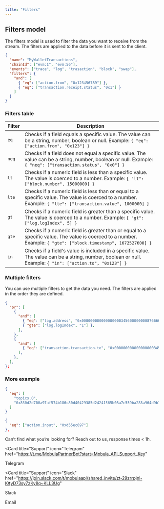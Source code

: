 ```yaml
---
title: "Filters"
---
```


## Filters model

The filters model is used to filter the data you want to receive from the stream. The filters are applied to the data before it is sent to the client.

```json
{
  "name": "MyWalletTransactions",
  "chainId": ["evm:1", "evm:56"],
  "events": ["trace", "log", "trasaction", "block", "swap"],
  "filters": {
    "and": [
      { "eq": ["action.from", "0x123456789"] },
      { "eq": ["transaction.receipt.status", "0x1"] }
    ]
  }
}
```

### Filters table

| Filter | Description |
|--------|-------------|
| `eq` | Checks if a field equals a specific value. The value can be a string, number, boolean or null. Example: `{ "eq": ["action.from", "0x123"] }` |
| `neq` | Checks if a field does not equal a specific value. The value can be a string, number, boolean or null. Example: `{ "neq": ["transaction.status", "0x0"] }` |
| `lt` | Checks if a numeric field is less than a specific value. The value is coerced to a number. Example: `{ "lt": ["block.number", 15000000] }` |
| `lte` | Checks if a numeric field is less than or equal to a specific value. The value is coerced to a number. Example: `{ "lte": ["transaction.value", 1000000] }` |
| `gt` | Checks if a numeric field is greater than a specific value. The value is coerced to a number. Example: `{ "gt": ["log.logIndex", 5] }` |
| `gte` | Checks if a numeric field is greater than or equal to a specific value. The value is coerced to a number. Example: `{ "gte": ["block.timestamp", 1672527600] }` |
| `in` | Checks if a field's value is included in a specific value. The value can be a string, number, boolean or null. Example: `{ "in": ["action.to", "0x123"] }` |


### Multiple filters

You can use multiple filters to get the data you need. The filters are applied in the order they are defined.

```json
{
  "or": [
    {
      "and": [
        { "eq": ["log.address", "0x0000000000000000003456000000008766600000"] },
        { "gte": ["log.logIndex", "1"] },
      ],
    },
    {
      "and": [
        { "eq": ["transaction.transaction.to", "0x0000000000000000003456000000008766600000"] },
      ],
    },
  ],
};
```

### More example

```json
{
  "eq": [
    "topics.0",
    "0x830d2d700a97af574b186c80d40429385d24241565b08a7c559ba283a964d9b1"
  ]
}

{
  "eq": ["action.input", "0xd55ec697"]
},

```

Can’t find what you’re looking for? Reach out to us, response times < 1h.

<CardGroup>

<Card
  title="Support"
  icon="Telegram"
  href="https://t.me/MobulaPartnerBot?start=Mobula_API_Support_Key"
>
  Telegram
</Card>

<Card
  title="Support"
  icon="Slack"
  href="https://join.slack.com/t/mobulaapi/shared_invite/zt-29zrrpjnl-I0tyD73sy7zKy8q~KLL3Ug"
>
  Slack
</Card>

<Card title="Need help?" icon="envelope" href="mailto:contact@mobulalabs.org">
  Email
</Card>

</CardGroup>

